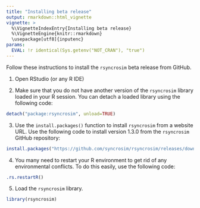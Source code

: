 ```yaml
---
title: "Installing beta release"
output: rmarkdown::html_vignette
vignette: >
  %\VignetteIndexEntry{Installing beta release}
  %\VignetteEngine{knitr::rmarkdown}
  \usepackage[utf8]{inputenc}
params:
  EVAL: !r identical(Sys.getenv("NOT_CRAN"), "true")
---
```


Follow these instructions to install the `rsyncrosim` beta release from GitHub.

1. Open RStudio (or any R IDE)

2. Make sure that you do not have another version of the `rsyncrosim` library loaded in your R session. You can detach a loaded library using the following code:

```r
detach("package:rsyncrosim", unload=TRUE)
```

3. Use the `install.packages()` function to install `rsyncrosim` from a website URL. Use the following code to install version 1.3.0 from the `rsyncrosim` GitHub repository:

```r
install.packages("https://github.com/syncrosim/rsyncrosim/releases/download/1.3.0/rsyncrosim_1.3.0.tar.gz", repo=NULL)
```

4. You many need to restart your R environment to get rid of any environmental conflicts. To do this easily, use the following code:

```r
.rs.restartR()
```

5. Load the `rsyncrosim` library.

```r
library(rsyncrosim)
```



